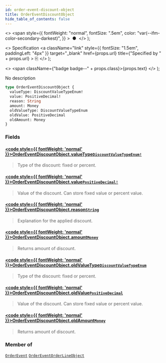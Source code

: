 ```yaml
---
id: order-event-discount-object
title: OrderEventDiscountObject
hide_table_of_contents: false
---
```


  <>
    <span
      style={{
        fontWeight: "normal",
        fontSize: ".5em",
        color: "var(--ifm-color-secondary-darkest)",
      }}
    >
      &nbsp;●&nbsp;
    </span>
  </>
);

  <>
    Specification
    <a
      className="link"
      style={{ fontSize: "1.5em", paddingLeft: "4px" }}
      target="\_blank"
      href={props.url}
      title={"Specified by " + props.url}
    >
      ⎘
    </a>
  </>
);

  <>
    <span className={"badge badge--" + props.class}>{props.text}</span>
  </>
);

No description

```graphql
type OrderEventDiscountObject {
  valueType: DiscountValueTypeEnum!
  value: PositiveDecimal!
  reason: String
  amount: Money
  oldValueType: DiscountValueTypeEnum
  oldValue: PositiveDecimal
  oldAmount: Money
}
```

### Fields

#### [<code style={{ fontWeight: 'normal' }}>OrderEventDiscountObject.<b>valueType</b></code>](#)<Bullet />[`DiscountValueTypeEnum!`](../../../storefront/discounts/enums/discount-value-type-enum) <Badge class="secondary" text="non-null"/> <Badge class="secondary" text="enum"/>

> Type of the discount: fixed or percent.

#### [<code style={{ fontWeight: 'normal' }}>OrderEventDiscountObject.<b>value</b></code>](#)<Bullet />[`PositiveDecimal!`](../../../storefront/miscellaneous/scalars/positive-decimal) <Badge class="secondary" text="non-null"/> <Badge class="secondary" text="scalar"/>

> Value of the discount. Can store fixed value or percent value.

#### [<code style={{ fontWeight: 'normal' }}>OrderEventDiscountObject.<b>reason</b></code>](#)<Bullet />[`String`](../../../storefront/miscellaneous/scalars/string) <Badge class="secondary" text="scalar"/>

> Explanation for the applied discount.

#### [<code style={{ fontWeight: 'normal' }}>OrderEventDiscountObject.<b>amount</b></code>](#)<Bullet />[`Money`](../../../storefront/miscellaneous/objects/money) <Badge class="secondary" text="object"/>

> Returns amount of discount.

#### [<code style={{ fontWeight: 'normal' }}>OrderEventDiscountObject.<b>oldValueType</b></code>](#)<Bullet />[`DiscountValueTypeEnum`](../../../storefront/discounts/enums/discount-value-type-enum) <Badge class="secondary" text="enum"/>

> Type of the discount: fixed or percent.

#### [<code style={{ fontWeight: 'normal' }}>OrderEventDiscountObject.<b>oldValue</b></code>](#)<Bullet />[`PositiveDecimal`](../../../storefront/miscellaneous/scalars/positive-decimal) <Badge class="secondary" text="scalar"/>

> Value of the discount. Can store fixed value or percent value.

#### [<code style={{ fontWeight: 'normal' }}>OrderEventDiscountObject.<b>oldAmount</b></code>](#)<Bullet />[`Money`](../../../storefront/miscellaneous/objects/money) <Badge class="secondary" text="object"/>

> Returns amount of discount.

### Member of

[`OrderEvent`](../../../storefront/orders/objects/order-event) <Badge class="secondary" text="object"/><Bullet />[`OrderEventOrderLineObject`](../../../storefront/orders/objects/order-event-order-line-object) <Badge class="secondary" text="object"/>
